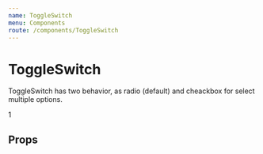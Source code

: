 ```yaml
---
name: ToggleSwitch
menu: Components
route: /components/ToggleSwitch
---
```



# ToggleSwitch

ToggleSwitch has two behavior, as radio (default) and cheackbox for select multiple options. 

<Playground>
	<ToggleSwitch name="option" style={{ margin: 5 }}>1</ToggleSwitch>
</Playground>

## Props

<Props of={ToggleSwitch} />
